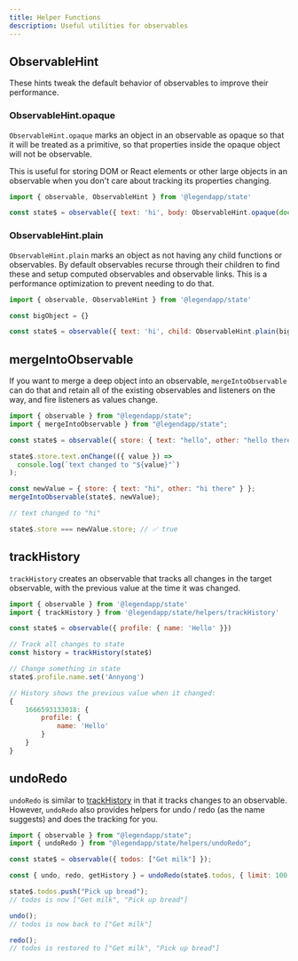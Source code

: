 ```yaml
---
title: Helper Functions
description: Useful utilities for observables
---
```


## ObservableHint

These hints tweak the default behavior of observables to improve their performance.

### ObservableHint.opaque

`ObservableHint.opaque` marks an object in an observable as opaque so that it will be treated as a primitive, so that properties inside the opaque object will not be observable.

This is useful for storing DOM or React elements or other large objects in an observable when you don't care about tracking its properties changing.

```js
import { observable, ObservableHint } from '@legendapp/state'

const state$ = observable({ text: 'hi', body: ObservableHint.opaque(document.body) })
```

### ObservableHint.plain

`ObservableHint.plain` marks an object as not having any child functions or observables. By default observables recurse through their children to find these and setup computed observables and observable links. This is a performance optimization to prevent needing to do that.

```js
import { observable, ObservableHint } from '@legendapp/state'

const bigObject = {}

const state$ = observable({ text: 'hi', child: ObservableHint.plain(bigObject) })
```

## mergeIntoObservable

If you want to merge a deep object into an observable, `mergeIntoObservable` can do that and retain all of the existing observables and listeners on the way, and fire listeners as values change.

```js
import { observable } from "@legendapp/state";
import { mergeIntoObservable } from "@legendapp/state";

const state$ = observable({ store: { text: "hello", other: "hello there" } });

state$.store.text.onChange(({ value }) =>
  console.log(`text changed to "${value}"`)
);

const newValue = { store: { text: "hi", other: "hi there" } };
mergeIntoObservable(state$, newValue);

// text changed to "hi"

state$.store === newValue.store; // ✅ true
```

## trackHistory

`trackHistory` creates an observable that tracks all changes in the target observable, with the previous value at the time it was changed.

```js
import { observable } from '@legendapp/state'
import { trackHistory } from '@legendapp/state/helpers/trackHistory'

const state$ = observable({ profile: { name: 'Hello' }})

// Track all changes to state
const history = trackHistory(state$)

// Change something in state
state$.profile.name.set('Annyong')

// History shows the previous value when it changed:
{
    1666593133018: {
        profile: {
            name: 'Hello'
        }
    }
}
```

## undoRedo

`undoRedo` is similar to [trackHistory](#trackHistory) in that it tracks changes to an observable. However, `undoRedo` also provides helpers for undo / redo (as the name suggests) and does the tracking for you.

```js
import { observable } from "@legendapp/state";
import { undoRedo } from "@legendapp/state/helpers/undoRedo";

const state$ = observable({ todos: ["Get milk"] });

const { undo, redo, getHistory } = undoRedo(state$.todos, { limit: 100 });

state$.todos.push("Pick up bread");
// todos is now ["Get milk", "Pick up bread"]

undo();
// todos is now back to ["Get milk"]

redo();
// todos is restored to ["Get milk", "Pick up bread"]
```